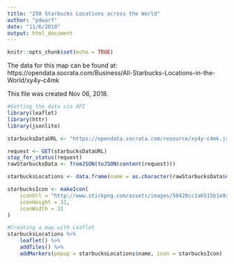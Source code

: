 ```yaml
---
title: "250 Starbucks Locations across the World"
author: "pdwarf"
date: "11/6/2018"
output: html_document
---
```


```r
knitr::opts_chunk$set(echo = TRUE)
```
The data for this map can be found at: https://opendata.socrata.com/Business/All-Starbucks-Locations-in-the-World/xy4y-c4mk

This file was created Nov 06, 2018.

```r
#Getting the data via API
library(leaflet)
library(httr)
library(jsonlite)

starbucksDataURL <- "https://opendata.socrata.com/resource/xy4y-c4mk.json"

request <- GET(starbucksDataURL)
stop_for_status(request)
rawStarbucksData <- fromJSON(toJSON(content(request)))

starbucksLocations <- data.frame(name = as.character(rawStarbucksData$name), lat = as.numeric(rawStarbucksData$latitude), lng = as.numeric(rawStarbucksData$longitude))

starbucksIcon <- makeIcon(
    iconUrl = "http://www.stickpng.com/assets/images/58428cc1a6515b1e0ad75ab1.png",
    iconHeight = 31,
    iconWidth = 31
)

#Creating a map with Leaflet
starbucksLocations %>% 
    leaflet() %>%
    addTiles() %>%
    addMarkers(popup = starbucksLocations$name, icon = starbucksIcon)
```

